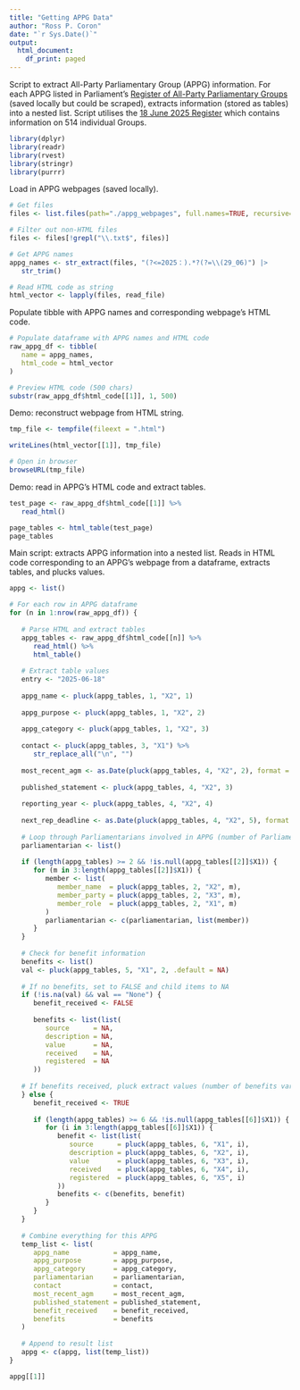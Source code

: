 ```yaml
---
title: "Getting APPG Data"
author: "Ross P. Coron"
date: "`r Sys.Date()`"
output:
  html_document:
    df_print: paged
---
```


Script to extract All-Party Parliamentary Group (APPG) information. For each APPG listed in Parliament's [Register of All-Party Parliamentary Groups](https://www.parliament.uk/mps-lords-and-offices/standards-and-financial-interests/parliamentary-commissioner-for-standards/registers-of-interests/register-of-all-party-party-parliamentary-groups/) (saved locally but could be scraped), extracts information (stored as tables) into a nested list. Script utilises the [18 June 2025 Register](https://publications.parliament.uk/pa/cm/cmallparty/250618/contents.htm) which contains information on 514 individual Groups. 

```r

library(dplyr)
library(readr)
library(rvest)
library(stringr)
library(purrr)

```


Load in APPG webpages (saved locally).

```r

# Get files
files <- list.files(path="./appg_webpages", full.names=TRUE, recursive=FALSE)

# Filter out non-HTML files
files <- files[!grepl("\\.txt$", files)]

# Get APPG names
appg_names <- str_extract(files, "(?<=2025：).*?(?=\\(29_06)") |>
   str_trim()

# Read HTML code as string
html_vector <- lapply(files, read_file)

```


Populate tibble with APPG names and corresponding webpage's HTML code.

```r

# Populate dataframe with APPG names and HTML code
raw_appg_df <- tibble(
   name = appg_names,
   html_code = html_vector
)

# Preview HTML code (500 chars)
substr(raw_appg_df$html_code[[1]], 1, 500)

```


Demo: reconstruct webpage from HTML string.

```r

tmp_file <- tempfile(fileext = ".html")

writeLines(html_vector[[1]], tmp_file)

# Open in browser
browseURL(tmp_file)

```


Demo: read in APPG's HTML code and extract tables.

```r

test_page <- raw_appg_df$html_code[[1]] %>% 
   read_html()

page_tables <- html_table(test_page)
page_tables

```


Main script: extracts APPG information into a nested list. Reads in HTML code corresponding to an APPG's webpage from a dataframe, extracts tables, and plucks values.

```r

appg <- list()

# For each row in APPG dataframe
for (n in 1:nrow(raw_appg_df)) {
   
   # Parse HTML and extract tables
   appg_tables <- raw_appg_df$html_code[[n]] %>% 
      read_html() %>% 
      html_table()
   
   # Extract table values
   entry <- "2025-06-18"
   
   appg_name <- pluck(appg_tables, 1, "X2", 1)
   
   appg_purpose <- pluck(appg_tables, 1, "X2", 2)
   
   appg_category <- pluck(appg_tables, 1, "X2", 3)
   
   contact <- pluck(appg_tables, 3, "X1") %>% 
      str_replace_all("\n", "")
   
   most_recent_agm <- as.Date(pluck(appg_tables, 4, "X2", 2), format = "%d/%m/%Y")
   
   published_statement <- pluck(appg_tables, 4, "X2", 3)
   
   reporting_year <- pluck(appg_tables, 4, "X2", 4)
   
   next_rep_deadline <- as.Date(pluck(appg_tables, 4, "X2", 5), format = "%d/%m/%Y")
   
   # Loop through Parliamentarians involved in APPG (number of Parliamentarians varies)
   parliamentarian <- list()
   
   if (length(appg_tables) >= 2 && !is.null(appg_tables[[2]]$X1)) {
      for (m in 3:length(appg_tables[[2]]$X1)) {
         member <- list(
            member_name  = pluck(appg_tables, 2, "X2", m),
            member_party = pluck(appg_tables, 2, "X3", m),
            member_role  = pluck(appg_tables, 2, "X1", m)
         )
         parliamentarian <- c(parliamentarian, list(member))
      }
   }
   
   # Check for benefit information
   benefits <- list()
   val <- pluck(appg_tables, 5, "X1", 2, .default = NA)
   
   # If no benefits, set to FALSE and child items to NA
   if (!is.na(val) && val == "None") {
      benefit_received <- FALSE
      
      benefits <- list(list(
         source      = NA,
         description = NA,
         value       = NA, 
         received    = NA, 
         registered  = NA
      ))
      
   # If benefits received, pluck extract values (number of benefits varies)
   } else {
      benefit_received <- TRUE
      
      if (length(appg_tables) >= 6 && !is.null(appg_tables[[6]]$X1)) {
         for (i in 3:length(appg_tables[[6]]$X1)) {
            benefit <- list(list(
               source      = pluck(appg_tables, 6, "X1", i),
               description = pluck(appg_tables, 6, "X2", i),
               value       = pluck(appg_tables, 6, "X3", i),
               received    = pluck(appg_tables, 6, "X4", i),
               registered  = pluck(appg_tables, 6, "X5", i)
            ))
            benefits <- c(benefits, benefit)
         }
      }
   }
   
   # Combine everything for this APPG
   temp_list <- list(
      appg_name           = appg_name, 
      appg_purpose        = appg_purpose, 
      appg_category       = appg_category,
      parliamentarian     = parliamentarian,
      contact             = contact, 
      most_recent_agm     = most_recent_agm,
      published_statement = published_statement, 
      benefit_received    = benefit_received, 
      benefits            = benefits
   )
   
   # Append to result list
   appg <- c(appg, list(temp_list))
}

appg[[1]]

```   
